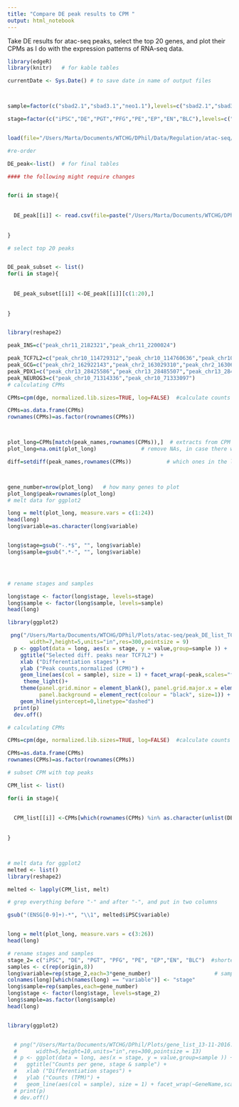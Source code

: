 ```yaml
---
title: "Compare DE peak results to CPM "
output: html_notebook
---
```


Take DE results for atac-seq peaks, select the top 20 genes, and plot their CPMs as I do with the expression patterns of RNA-seq data.

```r

library(edgeR)
library(knitr)   # for kable tables

currentDate <- Sys.Date() # to save date in name of output files



sample=factor(c("sbad2.1","sbad3.1","neo1.1"),levels=c("sbad2.1","sbad3.1","neo1.1"))   # data comes from three donors

stage=factor(c("iPSC","DE","PGT","PFG","PE","EP","EN","BLC"),levels=c("iPSC","DE","PGT","PFG","PE","EP","EN","BLC")) # 8 stages



```

```r

load(file="/Users/Marta/Documents/WTCHG/DPhil/Data/Regulation/atac-seq/session_objects/dge_atac-seq_trimmed.xz",verbose=TRUE)  #loading the dge object for trimmed peak counts

#re-order

DE_peak<-list()  # for final tables

#### the following might require changes


for(i in stage){
  
  
  DE_peak[[i]] <- read.csv(file=paste("/Users/Marta/Documents/WTCHG/DPhil/Data/Results/ATAC-seq/DEA/peak/2016-12-08_sig_maxvals_",i,"_diff_peak_analysis.csv",sep=""),header=T)
 
  
}

# select top 20 peaks


DE_peak_subset <- list()
for(i in stage){
  
  
  DE_peak_subset[[i]] <-DE_peak[[i]][c(1:20),]
 
  
}



```
```r
library(reshape2) 

peak_INS=c("peak_chr11_2182321","peak_chr11_2200024")

peak_TCF7L2=c("peak_chr10_114729312","peak_chr10_114760636","peak_chr10_114778381","peak_chr10_114779460","peak_chr10_114877308")
peak_GCG=c("peak_chr2_162922143","peak_chr2_163029310","peak_chr2_163062530")
peak_PDX1=c("peak_chr13_28425586","peak_chr13_28485507","peak_chr13_28491889")
peak_NEUROG3=c("peak_chr10_71314336","peak_chr10_71333097")
# calculating CPMs

CPMs=cpm(dge, normalized.lib.sizes=TRUE, log=FALSE)  #calculate counts per million using the normalized library sizes

CPMs=as.data.frame(CPMs)
rownames(CPMs)=as.factor(rownames(CPMs))



plot_long=CPMs[match(peak_names,rownames(CPMs)),]  # extracts from CPM data frame the rows that contain the genes of interest
plot_long=na.omit(plot_long)              # remove NAs, in case there was not a match for a gene

diff=setdiff(peak_names,rownames(CPMs))           # which ones in the list are not in the table (probably have a different name)?



gene_number=nrow(plot_long)   # how many genes to plot
plot_long$peak=rownames(plot_long)
# melt data for ggplot2

long = melt(plot_long, measure.vars = c(1:24))
head(long)
long$variable=as.character(long$variable)


long$stage=gsub("-.*$", "", long$variable)
long$sample=gsub(".*-", "", long$variable)




# rename stages and samples

long$stage <- factor(long$stage, levels=stage)
long$sample <- factor(long$sample, levels=sample)
head(long)

library(ggplot2)

 png("/Users/Marta/Documents/WTCHG/DPhil/Plots/atac-seq/peak_DE_list_TCF7L2.png", type="cairo",
       width=7,height=5,units="in",res=300,pointsize = 9)
  p <- ggplot(data = long, aes(x = stage, y = value,group=sample )) +
    ggtitle("Selected diff. peaks near TCF7L2") +
    xlab ("Differentiation stages") +
    ylab ("Peak counts,normalized (CPM)") +
    geom_line(aes(col = sample), size = 1) + facet_wrap(~peak,scales="free",nrow=3)+
     theme_light()+
    theme(panel.grid.minor = element_blank(), panel.grid.major.x = element_blank(), 
          panel.background = element_rect(colour = "black", size=1)) +
    geom_hline(yintercept=0,linetype="dashed") 
  print(p)
  dev.off()

```

```r


# calculating CPMs

CPMs=cpm(dge, normalized.lib.sizes=TRUE, log=FALSE)  #calculate counts per million using the normalized library sizes

CPMs=as.data.frame(CPMs)
rownames(CPMs)=as.factor(rownames(CPMs))

# subset CPM with top peaks

CPM_list <- list()

for(i in stage){
  
  
  CPM_list[[i]] <-CPMs[which(rownames(CPMs) %in% as.character(unlist(DE_peak_subset[[i]][1]))),]
 
  
}



# melt data for ggplot2
melted <- list()
library(reshape2) 

melted <- lapply(CPM_list, melt)   

# grep everything before "-" and after "-", and put in two columns

gsub("(ENSG[0-9]+)-*", "\\1", melted$iPSC$variable)


long = melt(plot_long, measure.vars = c(3:26))
head(long)

# rename stages and samples
stage_2= c("iPSC", "DE", "PGT", "PFG", "PE", "EP","EN", "BLC")  #shortening EN names EN7= BLC (beta-like cells)
samples <- c(rep(origin,8))
long$variable=rep(stage_2,each=3*gene_number)                    # sample size times number of genes
colnames(long)[which(names(long) == "variable")] <- "stage"
long$sample=rep(samples,each=gene_number)
long$stage <- factor(long$stage, levels=stage_2)
long$sample=as.factor(long$sample)
head(long)


library(ggplot2)


  # png("/Users/Marta/Documents/WTCHG/DPhil/Plots/gene_list_13-11-2016.png", type="cairo",
  #      width=5,height=10,units="in",res=300,pointsize = 13)
  # p <- ggplot(data = long, aes(x = stage, y = value,group=sample )) +
  #   ggtitle("Counts per gene, stage & sample") +
  #   xlab ("Differentiation stages") +
  #   ylab ("Counts (TPM)") +
  #   geom_line(aes(col = sample), size = 1) + facet_wrap(~GeneName,scales="free",nrow=2)
  # print(p)
  # dev.off()




```
